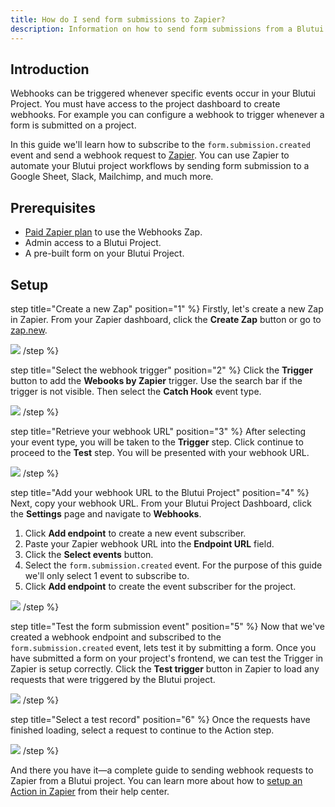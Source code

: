 ```yaml
---
title: How do I send form submissions to Zapier?
description: Information on how to send form submissions from a Blutui project to Zapier.
---
```


## Introduction

Webhooks can be triggered whenever specific events occur in your Blutui Project. You must have access to the project dashboard to create webhooks. For example you can configure a webhook to trigger whenever a form is submitted on a project.

In this guide we'll learn how to subscribe to the `form.submission.created` event and send a webhook request to [Zapier](https://zapier.com/apps/webhook). You can use Zapier to automate your Blutui project workflows by sending form submission to a Google Sheet, Slack, Mailchimp, and much more.

## Prerequisites

- [Paid Zapier plan](https://zapier.com/pricing) to use the Webhooks Zap.
- Admin access to a Blutui Project.
- A pre-built form on your Blutui Project.

## Setup

step title="Create a new Zap" position="1" %}
Firstly, let's create a new Zap in Zapier. From your Zapier dashboard, click the **Create Zap** button or go to [zap.new](https://zap.new/).

![](https://cdn.blutui.com/uploads/assets/Dev/guides/form-submission-created-zapier-1.png)
/step %}

step title="Select the webhook trigger" position="2" %}
Click the **Trigger** button to add the **Webooks by Zapier** trigger. Use the search bar if the trigger is not visible. Then select the **Catch Hook** event type.

![](https://cdn.blutui.com/uploads/assets/Dev/guides/form-submission-created-zapier-2.png)
/step %}

step title="Retrieve your webhook URL" position="3" %}
After selecting your event type, you will be taken to the **Trigger** step. Click continue to proceed to the **Test** step. You will be presented with your webhook URL.

![](https://cdn.blutui.com/uploads/assets/Dev/guides/form-submission-created-zapier-3.png)
/step %}

step title="Add your webhook URL to the Blutui Project" position="4" %}
Next, copy your webhook URL. From your Blutui Project Dashboard, click the **Settings** page and navigate to **Webhooks**.

1. Click **Add endpoint** to create a new event subscriber.
2. Paste your Zapier webhook URL into the **Endpoint URL** field.
3. Click the **Select events** button.
4. Select the `form.submission.created` event. For the purpose of this guide we'll only select 1 event to subscribe to.
5. Click **Add endpoint** to create the event subscriber for the project.

![](https://cdn.blutui.com/uploads/assets/Dev/guides/form-submission-created-zapier-4.png)
/step %}

step title="Test the form submission event" position="5" %}
Now that we've created a webhook endpoint and subscribed to the `form.submission.created` event, lets test it by submitting a form. Once you have submitted a form on your project's frontend, we can test the Trigger in Zapier is setup correctly. Click the **Test trigger** button in Zapier to load any requests that were triggered by the Blutui project.

![](https://cdn.blutui.com/uploads/assets/Dev/guides/form-submission-created-zapier-5.png)
/step %}

step title="Select a test record" position="6" %}
Once the requests have finished loading, select a request to continue to the Action step.

![](https://cdn.blutui.com/uploads/assets/Dev/guides/form-submission-created-zapier-6.png)
/step %}

And there you have it—a complete guide to sending webhook requests to Zapier from a Blutui project. You can learn more about how to [setup an Action in Zapier](https://help.zapier.com/hc/en-us/articles/8496257774221) from their help center.
